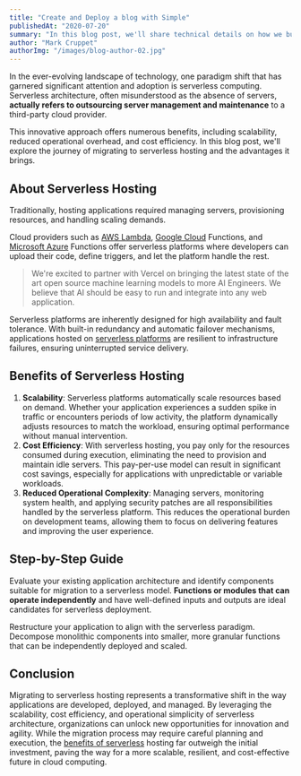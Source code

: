 ```yaml
---
title: "Create and Deploy a blog with Simple"
publishedAt: "2020-07-20"
summary: "In this blog post, we'll share technical details on how we built this state-of-the-art web form tracking system, and describe how teams at Simple interact with the data quality metrics that underlie our design builder network."
author: "Mark Cruppet"
authorImg: "/images/blog-author-02.jpg"
---
```


In the ever-evolving landscape of technology, one paradigm shift that has garnered significant attention and adoption is serverless computing. Serverless architecture, often misunderstood as the absence of servers, **actually refers to outsourcing server management and maintenance** to a third-party cloud provider.

This innovative approach offers numerous benefits, including scalability, reduced operational overhead, and cost efficiency. In this blog post, we'll explore the journey of migrating to serverless hosting and the advantages it brings.

## About Serverless Hosting

Traditionally, hosting applications required managing servers, provisioning resources, and handling scaling demands.

Cloud providers such as [AWS Lambda](#0), [Google Cloud](#0) Functions, and [Microsoft Azure](#0) Functions offer serverless platforms where developers can upload their code, define triggers, and let the platform handle the rest.

> We're excited to partner with Vercel on bringing the latest state of the art open source machine learning models to more AI Engineers. We believe that AI should be easy to run and integrate into any web application.

Serverless platforms are inherently designed for high availability and fault tolerance. With built-in redundancy and automatic failover mechanisms, applications hosted on [serverless platforms](#0) are resilient to infrastructure failures, ensuring uninterrupted service delivery.

## Benefits of Serverless Hosting

1.  **Scalability**: Serverless platforms automatically scale resources based on demand. Whether your application experiences a sudden spike in traffic or encounters periods of low activity, the platform dynamically adjusts resources to match the workload, ensuring optimal performance without manual intervention.
2.  **Cost Efficiency**: With serverless hosting, you pay only for the resources consumed during execution, eliminating the need to provision and maintain idle servers. This pay-per-use model can result in significant cost savings, especially for applications with unpredictable or variable workloads.
3.  **Reduced Operational Complexity**: Managing servers, monitoring system health, and applying security patches are all responsibilities handled by the serverless platform. This reduces the operational burden on development teams, allowing them to focus on delivering features and improving the user experience.

## Step-by-Step Guide

Evaluate your existing application architecture and identify components suitable for migration to a serverless model. **Functions or modules that can operate independently** and have well-defined inputs and outputs are ideal candidates for serverless deployment.

Restructure your application to align with the serverless paradigm. Decompose monolithic components into smaller, more granular functions that can be independently deployed and scaled.

## Conclusion

Migrating to serverless hosting represents a transformative shift in the way applications are developed, deployed, and managed. By leveraging the scalability, cost efficiency, and operational simplicity of serverless architecture, organizations can unlock new opportunities for innovation and agility. While the migration process may require careful planning and execution, the [benefits of serverless](#0) hosting far outweigh the initial investment, paving the way for a more scalable, resilient, and cost-effective future in cloud computing.
